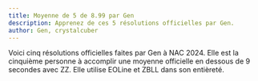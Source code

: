 ```yaml
---
title: Moyenne de 5 de 8.99 par Gen
description: Apprenez de ces 5 résolutions officielles par Gen.
author: Gen, crystalcuber
---
```



Voici cinq résolutions officielles faites par Gen à NAC 2024.
Elle est la cinquième personne à accomplir une moyenne officielle en dessous de 9 secondes avec ZZ.
Elle utilise EOLine et ZBLL dans son entièreté. 

<br />

<ReconCollection recons={RECONS} youtubeVideoId={YOUTUBE_VIDEO_ID}/>

